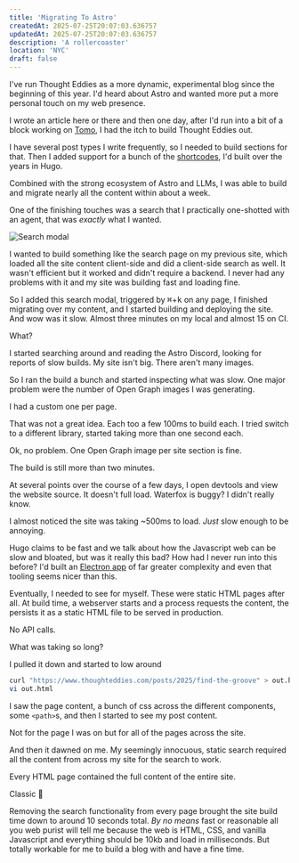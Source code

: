 ```yaml
---
title: 'Migrating To Astro'
createdAt: 2025-07-25T20:07:03.636757
updatedAt: 2025-07-25T20:07:03.636757
description: 'A rollercoaster'
location: 'NYC'
draft: false
---
```



I've run Thought Eddies as a more dynamic, experimental blog since the beginning of this year.
I'd heard about Astro and wanted more put a more personal touch on my web presence.

I wrote an article here or there and then one day, after I'd run into a bit of a block working on [Tomo](https://wvlen.llc/apps/tomo), I had the itch to build Thought Eddies out.

I have several post types I write frequently, so I needed to build sections for that.
Then I added support for a bunch of the [shortcodes](https://github.com/danielcorin/blog/tree/main/layouts/shortcodes), I'd built over the years in Hugo.

Combined with the strong ecosystem of Astro and LLMs, I was able to build and migrate nearly all the content within about a week.

One of the finishing touches was a search that I practically one-shotted with an agent, that was _exactly_ what I wanted.

![Search modal](images/search-modal.png)

I wanted to build something like the search page on my previous site, which loaded all the site content client-side and did a client-side search as well.
It wasn't efficient but it worked and didn't require a backend.
I never had any problems with it and my site was building fast and loading fine.

So I added this search modal, triggered by <kbd>⌘</kbd>+<kbd>k</kbd> on any page, I finished migrating over my content, and I started building and deploying the site.
And wow was it slow.
Almost three minutes on my local and almost 15 on CI.

What?

I started searching around and reading the Astro Discord, looking for reports of slow builds.
My site isn't big.
There aren't many images.

So I ran the build a bunch and started inspecting what was slow.
One major problem were the number of Open Graph images I was generating.

<Sidenote content="I was pretty proud of this and thought the preview looked pretty good when sending site links in Slack or Messages">I had a custom one per page</Sidenote>.

That was not a great idea.
Each too a few 100ms to build each.
I tried switch to a different library, started taking more than one second each.

Ok, no problem.
One Open Graph image per site section is fine.

The build is still more than two minutes.

At several points over the course of a few days, I open devtools and view the website source.
It doesn't full load.
Waterfox is buggy?
I didn't really know.

I almost noticed the site was taking ~500ms to load.
_Just_ slow enough to be annoying.

Hugo claims to be fast and we talk about how the Javascript web can be slow and bloated, but was it really this bad?
How had I never run into this before?
I'd built an [Electron app](https://github.com/danielcorin/delta) of far greater complexity and even that tooling seems nicer than this.

Eventually, I needed to see for myself.
These were static HTML pages after all.
At build time, a webserver starts and a process requests the content, the persists it as a static HTML file to be served in production.

No API calls.

What was taking so long?

I pulled it down and started to low around

```sh
curl "https://www.thoughteddies.com/posts/2025/find-the-groove" > out.html
vi out.html
```

I saw the page content, a bunch of css across the different components, some `<path>`s, and then I started to see my post content.

Not for the page I was on but for all of the pages across the site.

And then it dawned on me.
My seemingly innocuous, static search required all the content from across my site for the search to work.

Every HTML page contained the full content of the entire site.

Classic 🤦

Removing the search functionality from every page brought the site build time down to around 10 seconds total.
_By no means_ fast or reasonable all you web purist will tell me because the web is HTML, CSS, and vanilla Javascript and everything should be 10kb and load in milliseconds.
But totally workable for me to build a blog with and have a fine time.
